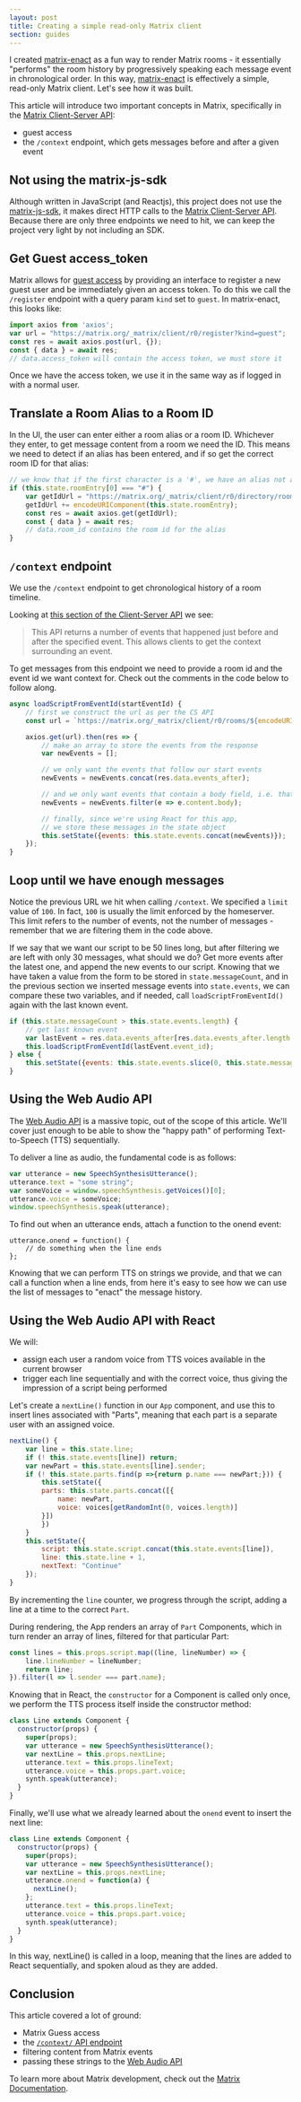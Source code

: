 ```yaml
---
layout: post
title: Creating a simple read-only Matrix client
section: guides
---
```


I created [matrix-enact] as a fun way to render Matrix rooms - it essentially "performs" the room history by progressively speaking each message event in chronological order. In this way, [matrix-enact] is effectively a simple, read-only Matrix client. Let's see how it was built.

This article will introduce two important concepts in Matrix, specifically in the [Matrix Client-Server API]:

* guest access
* the `/context` endpoint, which gets messages before and after a given event

## Not using the matrix-js-sdk

Although written in JavaScript (and Reactjs), this project does not use the [matrix-js-sdk], it makes direct HTTP calls to the [Matrix Client-Server API]. Because there are only three endpoints we need to hit, we can keep the project very light by not including an SDK.

## Get Guest access_token

Matrix allows for [guest access](https://matrix.org/docs/spec/client_server/latest.html#guest-access) by providing an interface to register a new guest user and be immediately given an access token. To do this we call the `/register` endpoint with a query param `kind` set to `guest`. In matrix-enact, this looks like:

```javascript
import axios from 'axios';
var url = "https://matrix.org/_matrix/client/r0/register?kind=guest";
const res = await axios.post(url, {});
const { data } = await res;
// data.access_token will contain the access token, we must store it
```

Once we have the access token, we use it in the same way as if logged in with a normal user.

## Translate a Room Alias to a Room ID

In the UI, the user can enter either a room alias or a room ID. Whichever they enter, to get message content from a room we need the ID. This means we need to detect if an alias has been entered, and if so get the correct room ID for that alias:

```javascript
// we know that if the first character is a '#', we have an alias not an id
if (this.state.roomEntry[0] === "#") {
    var getIdUrl = "https://matrix.org/_matrix/client/r0/directory/room/";
    getIdUrl += encodeURIComponent(this.state.roomEntry);
    const res = await axios.get(getIdUrl);
    const { data } = await res;
    // data.room_id contains the room id for the alias
}
```

## `/context` endpoint

We use the `/context` endpoint to get chronological history of a room timeline.

Looking at [this section of the Client-Server API][context] we see:

> This API returns a number of events that happened just before and after the specified event. This allows clients to get the context surrounding an event.

To get messages from this endpoint we need to provide a room id and the event id we want context for. Check out the comments in the code below to follow along.

```javascript
async loadScriptFromEventId(startEventId) {
    // first we construct the url as per the CS API
    const url = `https://matrix.org/_matrix/client/r0/rooms/${encodeURIComponent(roomId)}/context/${encodeURIComponent(startEventId)}?limit=100&access_token=${this.state.accessToken}`;

    axios.get(url).then(res => {
        // make an array to store the events from the response
        var newEvents = [];

        // we only want the events that follow our start events
        newEvents = newEvents.concat(res.data.events_after);

        // and we only want events that contain a body field, i.e. that are messages
        newEvents = newEvents.filter(e => e.content.body);

        // finally, since we're using React for this app,
        // we store these messages in the state object
        this.setState({events: this.state.events.concat(newEvents)});
    });
}
```

## Loop until we have enough messages

Notice the previous URL we hit when calling `/context`. We specified a `limit` value of `100`. In fact, `100` is usually the limit enforced by the homeserver. This limit refers to the number of events, not the number of messages - remember that we are filtering them in the code above.

If we say that we want our script to be 50 lines long, but after filtering we are left with only 30 messages, what should we do? Get more events after the latest one, and append the new events to our script. Knowing that we have taken a value from the form to be stored in `state.messageCount`, and in the previous section we inserted message events into `state.events`, we can compare these two variables, and if needed, call `loadScriptFromEventId()` again with the last known event.

```javascript
if (this.state.messageCount > this.state.events.length) {
    // get last known event
    var lastEvent = res.data.events_after[res.data.events_after.length - 1];
    this.loadScriptFromEventId(lastEvent.event_id);
} else {
    this.setState({events: this.state.events.slice(0, this.state.messageCount), statusMessage: "Done"});
}
```

## Using the Web Audio API

The [Web Audio API] is a massive topic, out of the scope of this article. We'll cover just enough to be able to show the "happy path" of performing Text-to-Speech (TTS) sequentially.

To deliver a line as audio, the fundamental code is as follows:

```javascript
var utterance = new SpeechSynthesisUtterance();
utterance.text = "some string";
var someVoice = window.speechSynthesis.getVoices()[0];
utterance.voice = someVoice;
window.speechSynthesis.speak(utterance);
```

To find out when an utterance ends, attach a function to the onend event:

```
utterance.onend = function() {
    // do something when the line ends
};
```

Knowing that we can perform TTS on strings we provide, and that we can call a function when a line ends, from here it's easy to see how we can use the list of messages to "enact" the message history.

## Using the Web Audio API with React

We will:

* assign each user a random voice from TTS voices available in the current browser
* trigger each line sequentially and with the correct voice, thus giving the impression of a script being performed

Let's create a `nextLine()` function in our `App` component, and use this to insert lines associated with "Parts", meaning that each part is a separate user with an assigned voice.

```javascript
nextLine() {
    var line = this.state.line;
    if (! this.state.events[line]) return;
    var newPart = this.state.events[line].sender;
    if (! this.state.parts.find(p =>{return p.name === newPart;})) {
        this.setState({
        parts: this.state.parts.concat([{
            name: newPart,
            voice: voices[getRandomInt(0, voices.length)]
        }])
        })
    }
    this.setState({
        script: this.state.script.concat(this.state.events[line]),
        line: this.state.line + 1,
        nextText: "Continue"
    });
}
```

By incrementing the `line` counter, we progress through the script, adding a line at a time to the correct `Part`.

During rendering, the App renders an array of `Part` Components, which in turn render an array of lines, filtered for that particular Part:

```javascript
const lines = this.props.script.map((line, lineNumber) => {
    line.lineNumber = lineNumber;
    return line; 
}).filter(l => l.sender === part.name);
```

Knowing that in React, the `constructor` for a Component is called only once, we perform the TTS process itself inside the constructor method:

```javascript
class Line extends Component {
  constructor(props) {
    super(props);
    var utterance = new SpeechSynthesisUtterance();
    var nextLine = this.props.nextLine;
    utterance.text = this.props.lineText;
    utterance.voice = this.props.part.voice;
    synth.speak(utterance);
  }
}
```

Finally, we'll use what we already learned about the `onend` event to insert the next line:

```javascript
class Line extends Component {
  constructor(props) {
    super(props);
    var utterance = new SpeechSynthesisUtterance();
    var nextLine = this.props.nextLine;
    utterance.onend = function(a) {
      nextLine();
    };
    utterance.text = this.props.lineText;
    utterance.voice = this.props.part.voice;
    synth.speak(utterance);
  }
}
```

In this way, nextLine() is called in a loop, meaning that the lines are added to React sequentially, and spoken aloud as they are added.

## Conclusion

This article covered a lot of ground:

* Matrix Guess access
* the [`/context/` API endpoint][context]
* filtering content from Matrix events
* passing these strings to the [Web Audio API]

To learn more about Matrix development, check out the [Matrix Documentation](https://matrix.org/docs/).

[Matrix Client-Server API]: https://matrix.org/docs/spec/client_server/latest.html
[matrix-enact]: https://github.com/benparsons/matrix-enact
[context]: https://matrix.org/docs/spec/client_server/latest#get-matrix-client-r0-rooms-roomid-context-eventid
[Web Audio API]: https://developer.mozilla.org/en-US/docs/Web/API/Web_Audio_API
[matrix-js-sdk]: https://github.com/matrix-org/matrix-js-sdk
